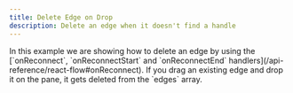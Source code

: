 ```yaml
---
title: Delete Edge on Drop
description: Delete an edge when it doesn't find a handle
---
```



<ExampleLayout>
In this example we are showing how to delete an edge by using the [`onReconnect`, `onReconnectStart` and `onReconnectEnd` handlers](/api-reference/react-flow#onReconnect). If you drag an existing edge and drop it on the pane, it gets deleted from the `edges` array.

<ExampleViewer codePath="example-flows/DeleteEdgeDrop" />
</ExampleLayout>
